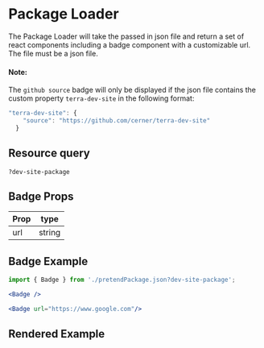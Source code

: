 
# Package Loader

The Package Loader will take the passed in json file and return a set of react components including a badge component with a customizable url.
The file must be a json file.

#### Note: 
The `github source` badge will only be displayed if the json file contains the custom property `terra-dev-site` in the following format:
```jsx
"terra-dev-site": {
    "source": "https://github.com/cerner/terra-dev-site"
  }
```

## Resource query

`?dev-site-package`

## Badge Props

Prop | type
--- | ---
url | string

## Badge Example

```jsx
import { Badge } from './pretendPackage.json?dev-site-package';

<Badge />

<Badge url="https://www.google.com"/>
```
## Rendered Example

<Badge />

<Badge url="https://www.google.com"/>

